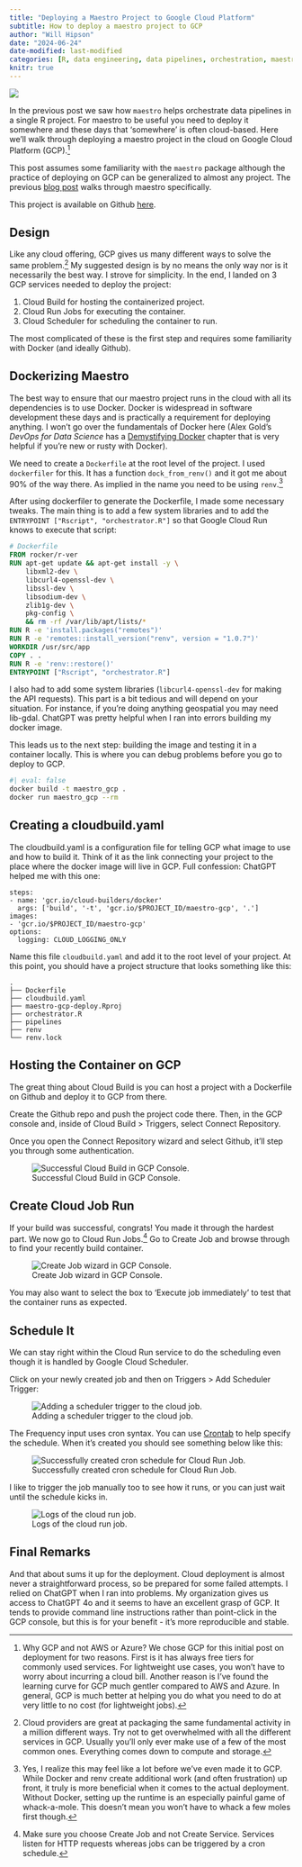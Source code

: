 ```yaml
---
title: "Deploying a Maestro Project to Google Cloud Platform"
subtitle: How to deploy a maestro project to GCP
author: "Will Hipson"
date: "2024-06-24"
date-modified: last-modified
categories: [R, data engineering, data pipelines, orchestration, maestro, deployment, cloud, tutorial]
knitr: true
---
```


![](images/DALL·E 2024-06-24 13.13.56 - A very simple blueprint-style header image with a hand-drawn feel. Include only a single detailed sketch of a light bulb. The background should be a d.webp){fig-alt="Blueprint style image showing lightbulbs"}

In the previous post we saw how `maestro` helps orchestrate data pipelines in a single R project. For maestro to be useful you need to deploy it somewhere and these days that 'somewhere' is often cloud-based. Here we'll walk through deploying a maestro project in the cloud on Google Cloud Platform (GCP).[^1]

[^1]: Why GCP and not AWS or Azure? We chose GCP for this initial post on deployment for two reasons. First is it has always free tiers for commonly used services. For lightweight use cases, you won't have to worry about incurring a cloud bill. Another reason is I've found the learning curve for GCP much gentler compared to AWS and Azure. In general, GCP is much better at helping you do what you need to do at very little to no cost (for lightweight jobs).

This post assumes some familiarity with the `maestro` package although the practice of deploying on GCP can be generalized to almost any project. The previous [blog post](../hello-maestro/hello-maestro.qmd) walks through maestro specifically.

This project is available on Github [here](https://github.com/whipson/maestro_gcp).

## Design

Like any cloud offering, GCP gives us many different ways to solve the same problem.[^2] My suggested design is by no means the only way nor is it necessarily the best way. I strove for simplicity. In the end, I landed on 3 GCP services needed to deploy the project:

[^2]: Cloud providers are great at packaging the same fundamental activity in a million different ways. Try not to get overwhelmed with all the different services in GCP. Usually you'll only ever make use of a few of the most common ones. Everything comes down to compute and storage.

1.  Cloud Build for hosting the containerized project.
2.  Cloud Run Jobs for executing the container.
3.  Cloud Scheduler for scheduling the container to run.

The most complicated of these is the first step and requires some familiarity with Docker (and ideally Github).

## Dockerizing Maestro

The best way to ensure that our maestro project runs in the cloud with all its dependencies is to use Docker. Docker is widespread in software development these days and is practically a requirement for deploying anything. I won't go over the fundamentals of Docker here (Alex Gold's *DevOps for Data Science* has a [Demystifying Docker](https://do4ds.com/chapters/sec1/1-6-docker.html) chapter that is very helpful if you're new or rusty with Docker).

We need to create a `Dockerfile` at the root level of the project. I used `dockerfiler` for this. It has a function `dock_from_renv()` and it got me about 90% of the way there. As implied in the name you need to be using `renv`.[^3]

[^3]: Yes, I realize this may feel like a lot before we've even made it to GCP. While Docker and renv create additional work (and often frustration) up front, it truly is more beneficial when it comes to the actual deployment. Without Docker, setting up the runtime is an especially painful game of whack-a-mole. This doesn't mean you won't have to whack a few moles first though.

After using dockerfiler to generate the Dockerfile, I made some necessary tweaks. The main thing is to add a few system libraries and to add the `ENTRYPOINT ["Rscript", "orchestrator.R"]` so that Google Cloud Run knows to execute that script:

``` dockerfile
# Dockerfile
FROM rocker/r-ver
RUN apt-get update && apt-get install -y \
    libxml2-dev \
    libcurl4-openssl-dev \
    libssl-dev \
    libsodium-dev \
    zlib1g-dev \
    pkg-config \
    && rm -rf /var/lib/apt/lists/*
RUN R -e 'install.packages("remotes")'
RUN R -e 'remotes::install_version("renv", version = "1.0.7")'
WORKDIR /usr/src/app
COPY . .
RUN R -e 'renv::restore()'
ENTRYPOINT ["Rscript", "orchestrator.R"]
```

I also had to add some system libraries (`libcurl4-openssl-dev` for making the API requests). This part is a bit tedious and will depend on your situation. For instance, if you're doing anything geospatial you may need lib-gdal. ChatGPT was pretty helpful when I ran into errors building my docker image.

This leads us to the next step: building the image and testing it in a container locally. This is where you can debug problems before you go to deploy to GCP.

```bash
#| eval: false
docker build -t maestro_gcp .
docker run maestro_gcp --rm
```

## Creating a cloudbuild.yaml

The cloudbuild.yaml is a configuration file for telling GCP what image to use and how to build it. Think of it as the link connecting your project to the place where the docker image will live in GCP. Full confession: ChatGPT helped me with this one:

```         
steps:
- name: 'gcr.io/cloud-builders/docker'
  args: ['build', '-t', 'gcr.io/$PROJECT_ID/maestro-gcp', '.']
images:
- 'gcr.io/$PROJECT_ID/maestro-gcp'
options:
  logging: CLOUD_LOGGING_ONLY
```

Name this file `cloudbuild.yaml` and add it to the root level of your project. At this point, you should have a project structure that looks something like this:

```         
.
├── Dockerfile
├── cloudbuild.yaml
├── maestro-gcp-deploy.Rproj
├── orchestrator.R
├── pipelines
├── renv
└── renv.lock
```

## Hosting the Container on GCP

The great thing about Cloud Build is you can host a project with a Dockerfile on Github and deploy it to GCP from there.

Create the Github repo and push the project code there. Then, in the GCP console and, inside of Cloud Build \> Triggers, select Connect Repository.

Once you open the Connect Repository wizard and select Github, it'll step you through some authentication.

![Successful Cloud Build in GCP Console.](images/gcp-build-success.png){fig-alt="Screenshot of GCP Console showing successful cloud build."}

## Create Cloud Job Run

If your build was successful, congrats! You made it through the hardest part. We now go to Cloud Run Jobs.[^4] Go to Create Job and browse through to find your recently build container.

[^4]: Make sure you choose Create Job and not Create Service. Services listen for HTTP requests whereas jobs can be triggered by a cron schedule.

![Create Job wizard in GCP Console.](images/gcp-cloud-run-create.png){fig-alt="Create Job wizard in GCP Console."}

You may also want to select the box to 'Execute job immediately' to test that the container runs as expected.

## Schedule It

We can stay right within the Cloud Run service to do the scheduling even though it is handled by Google Cloud Scheduler.

Click on your newly created job and then on Triggers \> Add Scheduler Trigger:

![Adding a scheduler trigger to the cloud job.](images/gcp-schedule-create.png){fig-alt="GCP Console showing Cloud Scheduler job."}

The Frequency input uses cron syntax. You can use [Crontab](https://crontab.guru/) to help specify the schedule. When it's created you should see something below like this:

![Successfully created cron schedule for Cloud Run Job.](images/gcp-trigger-created.png){fig-alt="Screenshot of GCP Console showing successfully created scheduler job."}

I like to trigger the job manually too to see how it runs, or you can just wait until the schedule kicks in.

![Logs of the cloud run job.](images/gcp-logs.png){fig-alt="Screenshot of the GCP console showing the successful run of a scheduled job."}

## Final Remarks

And that about sums it up for the deployment. Cloud deployment is almost never a straightforward process, so be prepared for some failed attempts. I relied on ChatGPT when I ran into problems. My organization gives us access to ChatGPT 4o and it seems to have an excellent grasp of GCP. It tends to provide command line instructions rather than point-click in the GCP console, but this is for your benefit - it's more reproducible and stable.
